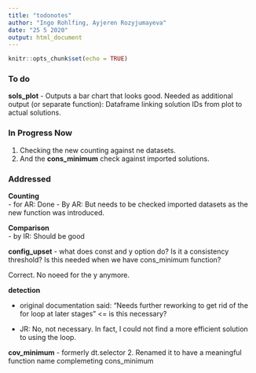 ```yaml
---
title: "todonotes"
author: "Ingo Rohlfing, Ayjeren Rozyjumayeva"
date: "25 5 2020"
output: html_document
---
```


```r
knitr::opts_chunk$set(echo = TRUE)
```

### To do

**sols_plot**
- Outputs a bar chart that looks good. Needed as additional output (or separate function): Dataframe linking solution IDs from plot to actual solutions.

### In Progress Now
1. Checking the new counting against ne datasets.
2. And the **cons_minimum** check against imported solutions.


### Addressed

**Counting**  
- for AR: Done
- By AR: But needs to be checked imported datasets as the new function was introduced.

**Comparison**  
- by IR: Should be good

**config_upset**
- what does const and y option do? Is it a consistency threshold? Is this needed when we have cons_minimum function?

Correct. No noeed for the y anymore. 

**detection**

- original documentation said: "Needs further reworking to get rid of the for loop at later stages" <= is this necessary?

- JR: No, not necessary. In fact, I could not find a more efficient solution to using the loop. 
 
**cov_minimum**
- formerly dt.selector 2. Renamed it to have a meaningful function name
complemeting cons_minimum
